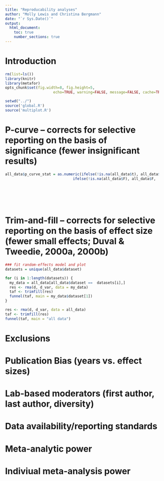 ```yaml
---
title: "Reproducability analyses"
author: "Molly Lewis and Christina Bergmann"
date: "`r Sys.Date()`"
output: 
  html_document:
    toc: true
    number_sections: true
---
```

  
# Introduction


```r
rm(list=ls())
library(knitr)
library(metafor)
opts_chunk$set(fig.width=8, fig.height=5, 
                      echo=TRUE, warning=FALSE, message=FALSE, cache=TRUE)

```

```r
setwd("../")
source('global.R')
source('multiplot.R')

```


# P-curve -- corrects for selective reporting on the basis of significance (fewer insignificant results)
```r
all_data$p_curve_stat = as.numeric(ifelse(!is.na(all_data$t), all_data$t, 
                               ifelse(!is.na(all_data$F), all_data$F, 'NA')))


                               
                               
                              


```



# Trim-and-fill -- corrects for selective reporting on the basis of effect size (fewer small effects; Duval & Tweedie, 2000a, 2000b)
```r
### fit random-effects model and plot
datasets = unique(all_data$dataset)

for (i in 1:length(datasets)) {
  my_data = all_data[all_data$dataset ==  datasets[i],]
  res <- rma(d, d_var, data = my_data)
  taf <- trimfill(res)
  funnel(taf, main = my_data$dataset[1])
}

res <- rma(d, d_var, data = all_data)
taf <- trimfill(res)
funnel(taf, main = "all data")
```

# Exclusions
# Publication Bias (years vs. effect sizes)
# Lab-based moderators (first author, last author, diversity)
# Data availability/reporting standards
# Meta-analytic power
# Indiviual meta-analysis power
